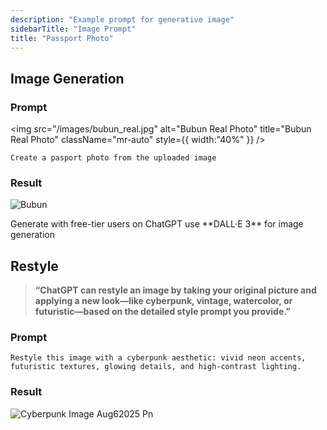 ```yaml
---
description: "Example prompt for generative image"
sidebarTitle: "Image Prompt"
title: "Passport Photo"
---
```


## Image Generation

### **Prompt**

<img
  src="/images/bubun_real.jpg"
  alt="Bubun Real Photo"
  title="Bubun Real Photo"
  className="mr-auto"
  style={{ width:"40%" }}
/>

```
Create a pasport photo from the uploaded image
```

### Result

![Bubun](/images/bubun.png)

<Info>
  Generate with free-tier users on ChatGPT use **DALL·E 3** for image generation
</Info>

## Restyle

> **“ChatGPT can restyle an image by taking your original picture and applying a new look—like cyberpunk, vintage, watercolor, or futuristic—based on the detailed style prompt you provide.”**

### Prompt

```
Restyle this image with a cyberpunk aesthetic: vivid neon accents, futuristic textures, glowing details, and high-contrast lighting.
```

### Result

![Cyberpunk Image Aug62025 Pn](/images/CyberpunkImageAug62025.png)
